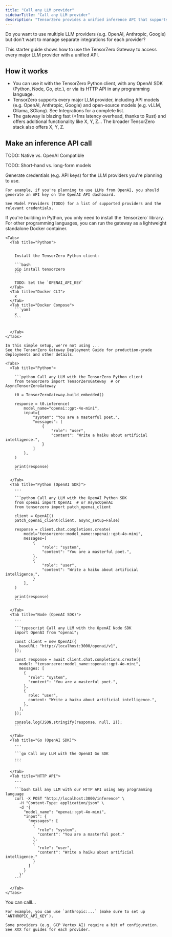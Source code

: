 ```yaml
---
title: "Call any LLM provider"
sidebarTitle: "Call any LLM provider"
description: "TensorZero provides a unified inference API that supports every major LLM provider, including API-based and open-source models."
---
```


Do you want to use multiple LLM providers (e.g. OpenAI, Anthropic, Google) but don't want to manage separate integrations for each provider?

This starter guide shows how to use the TensorZero Gateway to access every major LLM provider with a unified API.

## How it works

- You can use it with the TensorZero Python client, with any OpenAI SDK (Python, Node, Go, etc.), or via its HTTP API in any programming language.
- TensorZero supports every major LLM provider, including API models (e.g. OpenAI, Anthropic, Google) and open-source models (e.g. vLLM, Ollama, SGlang).
  See Integrations for a complete list.
- The gateway is blazing fast (&lt;1ms latency overhead, thanks to Rust) and offers additional functionality like X, Y, Z... The broader TensorZero stack also offers X, Y, Z.

## Make an inference API call

TODO: Native vs. OpenAI Compatible

TODO: Short-hand vs. long-form models

<Steps>
  <Step title="Generate credentials for your LLM providers">
    Generate credentials (e.g. API keys) for the LLM providers you're planning to use.

    For example, if you're planning to use LLMs from OpenAI, you should generate an API key on the OpenAI API dashboard.

    See Model Providers (TODO) for a list of supported providers and the relevant credentials.

  </Step>
  <Step title="Set up TensorZero">
    If you're building in Python, you only need to install the `tensorzero` library.
    For other programming languages, you can run the gateway as a lightweight standalone Docker container.

    <Tabs>
      <Tab title="Python">


        Install the TensorZero Python client:

        ```bash
        pip install tensorzero
        ```

        TODO: Set the `OPENAI_API_KEY`
      </Tab>
      <Tab title="Docker CLI">
        x
      </Tab>
      <Tab title="Docker Compose">
        ```yaml
        x
        ```


      </Tab>
    </Tabs>

    In this simple setup, we're not using ...
    See the TensorZero Gateway Deployment Guide for production-grade deployments and other details.

  </Step>
  <Step title="Make an inference API call">

    <Tabs>
      <Tab title="Python">

        ```python Call any LLM with the TensorZero Python client
        from tensorzero import TensorZeroGateway  # or AsyncTensorZeroGateway

        t0 = TensorZeroGateway.build_embedded()

        response = t0.inference(
            model_name="openai::gpt-4o-mini",
            input={
                "system": "You are a masterful poet.",
                "messages": [
                    {
                        "role": "user",
                        "content": "Write a haiku about artificial intelligence.",
                    }
                ]
            },
        )

        print(response)
        ```

      </Tab>
      <Tab title="Python (OpenAI SDK)">
        ...

        ```python Call any LLM with the OpenAI Python SDK
        from openai import OpenAI  # or AsyncOpenAI
        from tensorzero import patch_openai_client

        client = OpenAI()
        patch_openai_client(client, async_setup=False)

        response = client.chat.completions.create(
            model="tensorzero::model_name::openai::gpt-4o-mini",
            messages=[
                {
                    "role": "system",
                    "content": "You are a masterful poet.",
                },
                {
                    "role": "user",
                    "content": "Write a haiku about artificial intelligence.",
                }
            ],
        )

        print(response)
        ```

      </Tab>
      <Tab title="Node (OpenAI SDK)">
        ...

        ```typescript Call any LLM with the OpenAI Node SDK
        import OpenAI from "openai";

        const client = new OpenAI({
          baseURL: "http://localhost:3000/openai/v1",
        });

        const response = await client.chat.completions.create({
          model: "tensorzero::model_name::openai::gpt-4o-mini",
          messages: [
            {
              "role": "system",
              "content": "You are a masterful poet.",
            },
            {
              role: "user",
              content: "Write a haiku about artificial intelligence.",
            },
          ],
        });

        console.log(JSON.stringify(response, null, 2));
        ```

      </Tab>
      <Tab title="Go (OpenAI SDK)">
        ...

        ```go Call any LLM with the OpenAI Go SDK
        ...
        ```

      </Tab>
      <Tab title="HTTP API">
        ...

        ```bash Call any LLM with our HTTP API using any programming language
        curl -X POST "http://localhost:3000/inference" \
          -H "Content-Type: application/json" \
          -d '{
            "model_name": "openai::gpt-4o-mini",
            "input": {
              "messages": [
                {
                  "role": "system",
                  "content": "You are a masterful poet."
                },
                {
                  "role": "user",
                  "content": "Write a haiku about artificial intelligence."
                }
              ]
            }
          }'
        ```

      </Tab>
    </Tabs>

  </Step>

  <Step title="Call an LLM from another provider">
    You can calll...

    For example, you can use `anthropic:...` (make sure to set up `ANTHROPIC_API_KEY`).

    Some providers (e.g. GCP Vertex AI) require a bit of configuration.
    See XXX for guides for each provider.

  </Step>
</Steps>
